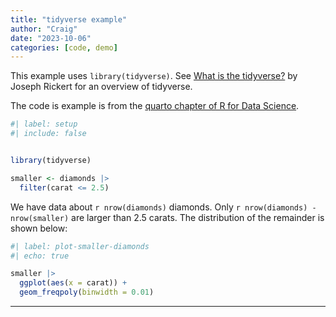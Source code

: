 ```yaml
---
title: "tidyverse example"
author: "Craig"
date: "2023-10-06"
categories: [code, demo]
---
```


This example uses `library(tidyverse)`. See [What is the tidyverse? ](https://rviews.rstudio.com/2017/06/08/what-is-the-tidyverse/) by Joseph Rickert
for an overview of tidyverse.

The code is example is from the [quarto chapter of R for Data Science](https://r4ds.hadley.nz/quarto.html).

```r
#| label: setup
#| include: false


library(tidyverse)

smaller <- diamonds |> 
  filter(carat <= 2.5)
```

We have data about `r nrow(diamonds)` diamonds. Only `r nrow(diamonds) - nrow(smaller)` are larger than 2.5 carats. The distribution of the remainder is shown below:

```r
#| label: plot-smaller-diamonds
#| echo: true

smaller |> 
  ggplot(aes(x = carat)) + 
  geom_freqpoly(binwidth = 0.01)
```

------------------------------------------------------------------------
